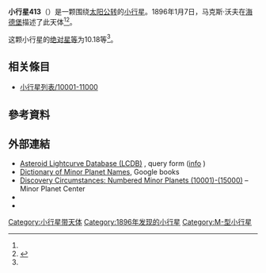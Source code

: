 {{Infobox planet
 | minorplanet     = yes
 | name            = 413 Edburga
 | background      = #D6D6D6
 | image = 
 | image_size      = 
 | caption         =
 | discovery_ref   =  <ref name="MPC-object" />
 | discoverer      = [[马克斯·沃夫|马克斯·沃夫]]
 | discovery_site  = [[海德堡|海德堡]]
 | discovered      = 1896年1月7日
 | mpc_name        = 413 Edburga
 | alt_names       = 413 Edburga
 | pronounced      = 
 | named_after     = <ref name="MPC-object" />
 | mp_category     = [[主帶小行星|主帶小行星]] <ref name="MPC-object" /><ref name="jpldata" />
 | orbit_ref       = <ref name="a">[http://ssd.jpl.nasa.gov/sbdb.cgi?sstr=413 413] {{Wayback|url=http://ssd.jpl.nasa.gov/sbdb.cgi?sstr=413 |date=20160203223943 }}，小行星數據庫瀏覽器（JPL Small-Body Database Browser）－[[美国国家航空航天局|美国国家航空航天局]]喷气推进实验室</ref>
 | epoch           = 2018-03-23.0（[[儒略日|JD]] 2458200.5）
 | uncertainty     = 0
 | observation_arc = 
 | aphelion = {{convert|3.470|AU|km|3|abbr=on|lk=out}}
 | perihelion      = {{convert|1.7006732|AU|km|3|abbr=on}}
 | semimajor       = 2.5854408
 | eccentricity    = 0.3422115
 | period          = 4.16[[儒略年|yr]]
 | mean_anomaly    = 225.84193[[度|°]]
 | mean_motion     = {{Deg2DMS|0.23708380|sup=ms}} / day
 | inclination     = 18.71167
 | asc_node        = 103.78525°
 | arg_peri        = 252.73507
 | mean_diameter   = 
 | rotation        = 
 | albedo          =
 | spectral_type   =
 | abs_magnitude   = 10.18<ref name="jpldata" />
}}
'''小行星413'''（{{lang-en|413 Edburga}}）是一颗围绕[[太阳|太阳]][[公转|公转]]的[[小行星|小行星]]。1896年1月7日，马克斯·沃夫在[[海德堡|海德堡]]描述了此天体<ref name="a" /><ref>{{cite news|title=小行星列表|url=http://cfa-www.harvard.edu/iau/lists/NumberedMPs.txt|accessdate=2018-10-19|newspaper=哈佛大学|archive-date=2008-05-17|archive-url=https://web.archive.org/web/20080517010638/http://cfa-www.harvard.edu/iau/lists/NumberedMPs.txt|dead-url=no}}</ref>。

这颗小行星的[[绝对星等|绝对星等]]为10.18等<ref name="a" />。

== 相关條目 ==
*[[小行星列表/10001-11000|小行星列表/10001-11000]]

== 參考資料 ==
{{reflist|refs=

<ref name="jpldata">{{cite web
 |type         = 2018-01-26 last obs.
 |title        = JPL Small-Body Database Browser:413 Edburga-413 Edburga
 |url          = https://ssd.jpl.nasa.gov/sbdb.cgi?sstr=413
 |publisher    = [[Jet_Propulsion_Laboratory|Jet Propulsion Laboratory]]
 |accessdate   = 28 March 2018
 |archive-date = 2020-08-03
 |archive-url  = https://web.archive.org/web/20200803105021/https://ssd.jpl.nasa.gov/sbdb.cgi?sstr=413
 |dead-url     = no
}}</ref>

<ref name="MPC-object">{{cite web
  |title      = 413 Edburga
  |work      = Minor Planet Center
  |url      = https://www.minorplanetcenter.net/db_search/show_object?object_id=413
  |accessdate      = 28 March 2018
  |archive-date      = 2016-03-04
  |archive-url      = https://web.archive.org/web/20160304113915/http://minorplanetcenter.net/db_search/show_object?object_id=413
  |dead-url      = no
  }}</ref>

}}

==  外部連結 ==
* [http://www.minorplanet.info/PHP/lcdbsummaryquery.php Asteroid Lightcurve Database (LCDB)] {{Wayback|url=http://www.minorplanet.info/PHP/lcdbsummaryquery.php |date=20171210173955 }}, query form ([http://www.minorplanet.info/lightcurvedatabase.html info] {{Wayback|url=http://www.minorplanet.info/lightcurvedatabase.html |date=20171216050541 }})
* [https://books.google.com/books?id=aeAg1X7afOoC&pg Dictionary of Minor Planet Names], Google books
* [http://www.minorplanetcenter.net/iau/lists/NumberedMPs010001.html Discovery Circumstances: Numbered Minor Planets (10001)-(15000)] {{Wayback|url=http://www.minorplanetcenter.net/iau/lists/NumberedMPs010001.html |date=20180612162317 }} – Minor Planet Center
* {{AstDys|413}}
* {{JPL small body}}

{{Minor Planet Number|[[小行星412|小行星412]]|[[小行星414|小行星414]]}}
{{小天体}}

[[Category:小行星带天体|Category:小行星带天体]]
[[Category:1896年发现的小行星|Category:1896年发现的小行星]]
[[Category:M-型小行星|Category:M-型小行星]]